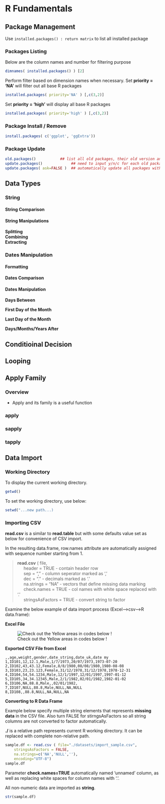# R Fundamentals {#fundamentals}


## Package Management

Use `installed.packages() : return matrix` to list all installed package  


### Packages Listing

Below are the column names and number for filtering purpose
```r
dimnames( installed.packages() ) [2]
```

Perform filter based on dimension names when necessary. Set **priority = 'NA'** will filter out all base R packages  
```r
installed.packages( priority='NA' ) [,c(3,2)]
```

Set **priority = 'high'** will display all base R packages  
```r
installed.packages( priority='high' ) [,c(3,2)]
```

### Package Install / Remove

```r
install.packages( c('ggplot', 'ggExtra'))
```

### Package Update

```r
old.packages()           ## list all old packages, their old version and available new version
update.packages()             ## need to input y/n/c for each old package to update
update.packages( ask=FALSE )  ## automatically update all packages without asking
```


## Data Types

### String

#### String Comparison

#### String Manipulations

**Splitting**  
**Combining**  
**Extracting**  


### Dates Manipulation

#### Formatting

#### Dates Comparison

#### Dates Manipulation

**Days Between**  

**First Day of the Month**  

**Last Day of the Month**  

**Days/Months/Years After**  


## Conditioinal Decision

## Looping

## Apply Family

### Overview

- Apply and its family is a useful function

### apply

### sapply

### tapply

## Data Import

### Working Directory

To display the current working directory.  

```r
getwd()
```

To set the working directory, use below:  

```r
setwd("...new path...)
```

### Importing CSV

**read.csv** is a similar to **read.table** but with some defaults value set as below for convenience of CSV import.  

In the resulting data.frame, row.names attribute are automatically assigned with sequence number starting from 1.  

> **read.csv** ( file,   
> $\quad$ header = TRUE  - contain header row  
> $\quad$ sep = ","  - column seperator marked as ','  
> $\quad$ dec = "."  - decimals marked as '.'  
> $\quad$ na.strings = "NA"  - vectors that define missing data marking <NA>  
> $\quad$ check.names = TRUE - col names with white space replaced with '.'   
> $\quad$ stringsAsFactors = TRUE - convert string to factor  

Examine the below example of data import process (Excel-->csv-->R data.frame):  

**Excel File**  

![Check out the Yellow areas in codes below !](./images/sample_excel_import.jpg)

**Exported CSV File from Excel**

```
,,age,weight,gender,date_string,date_uk,date my
1,ID101,12,12.1,Male,1/7/1973,20/07/1973,1973-07-20
2,ID102,43,43.12,Female,8/8/1980,08/08/1980,1980-08-08
3,ID103,23,23.123,Female,31/12/1978,31/12/1978,1978-12-31
4,ID104,54,54.1234,Male,12/1/1997,12/01/1997,1997-01-12
5,ID105,34,34.12345,Male,2/1/1982,02/01/1982,1982-01-02
6,ID106,NA,88.8,Male,,02/01/1982,
7,ID107,NULL,88.8,Male,NULL,NA,NULL
8,ID108,,88.8,NULL,NA,NULL,NA
```
**Converting to R Data Frame**  

Example below specify multiple string elements that represents  **missing data** in the CSV file.  Also turn FALSE for stirngsAsFactors so all string columns are not converted to factor automatically.  

**./** is a relative path represents  current R working directory. It can be replaced with complete non-relative path.  

```r
sample.df <- read.csv ( file="./datasets/import_sample.csv", 
    stringsAsFactors = FALSE,
    na.strings=c('NA','NULL',''),
    encoding="UTF-8")
sample.df
```

Parameter **check.names=TRUE** automatically named 'unnamed' column, as well as replacing white spaces for column names with '.'.  

All non-numeric data are imported as **string**.  

```r
str(sample.df)
```
